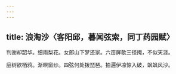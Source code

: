 ```yaml
---
---
---
```

title: 浪淘沙〈客阳邱，暮闻弦索，同丁药园赋〉
---



判谢却韶华。细雨梨花。女郎山下梦还家。六亩屏欹三径掩，不似天涯。

庭树欲栖鸦。渐暝窗纱。四弦何处拨琵琶。拍遍伊凉惊入破，飒飒风沙。